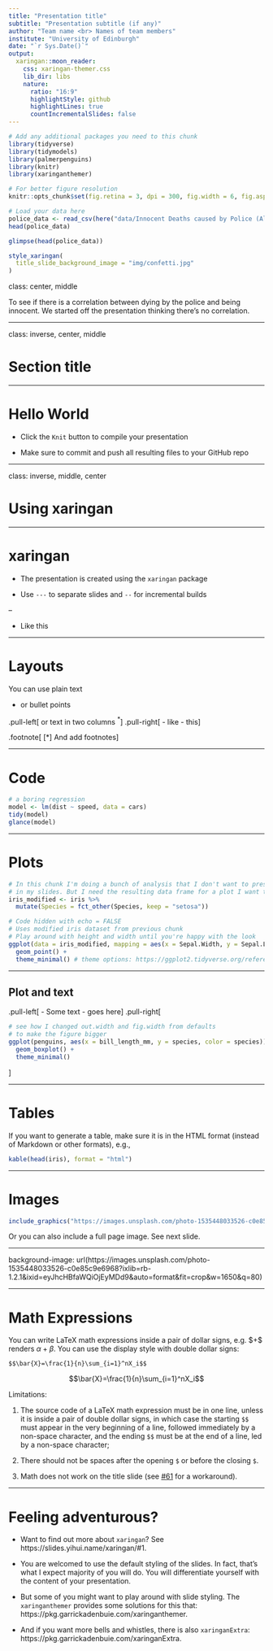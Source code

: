 ```yaml
---
title: "Presentation title"
subtitle: "Presentation subtitle (if any)"
author: "Team name <br> Names of team members"
institute: "University of Edinburgh"
date: "`r Sys.Date()`"
output:
  xaringan::moon_reader:
    css: xaringan-themer.css
    lib_dir: libs
    nature:
      ratio: "16:9"
      highlightStyle: github
      highlightLines: true
      countIncrementalSlides: false
---
```


```r
# Add any additional packages you need to this chunk
library(tidyverse)
library(tidymodels)
library(palmerpenguins)
library(knitr)
library(xaringanthemer)
```

```r
# For better figure resolution
knitr::opts_chunk$set(fig.retina = 3, dpi = 300, fig.width = 6, fig.asp = 0.618, out.width = "80%")
```

```r
# Load your data here
police_data <- read_csv(here("data/Innocent Deaths caused by Police (All time).csv"))
head(police_data)

glimpse(head(police_data))
```

```r
style_xaringan(
  title_slide_background_image = "img/confetti.jpg"
)
```

class: center, middle

To see if there is a correlation between dying by the police and being innocent. We started off the presentation thinking there's no correlation.

---

class: inverse, center, middle

# Section title

---

# Hello World

- Click the `Knit` button to compile your presentation

- Make sure to commit and push all resulting files to your GitHub repo

---

class: inverse, middle, center

# Using xaringan

---

# xaringan

- The presentation is created using the `xaringan` package

- Use `---` to separate slides and `--` for incremental builds

--

- Like this

---

# Layouts

You can use plain text

- or bullet points

.pull-left[
or text in two columns $^*$
]
.pull-right[
- like
- this
]

.footnote[
[*] And add footnotes
]

---

# Code

```r
# a boring regression
model <- lm(dist ~ speed, data = cars)
tidy(model)
glance(model)
```

---

# Plots

```r
# In this chunk I'm doing a bunch of analysis that I don't want to present 
# in my slides. But I need the resulting data frame for a plot I want to present.
iris_modified <- iris %>%
  mutate(Species = fct_other(Species, keep = "setosa"))
```

```r
# Code hidden with echo = FALSE
# Uses modified iris dataset from previous chunk
# Play around with height and width until you're happy with the look
ggplot(data = iris_modified, mapping = aes(x = Sepal.Width, y = Sepal.Length, color = Species)) +
  geom_point() + 
  theme_minimal() # theme options: https://ggplot2.tidyverse.org/reference/ggtheme.html
```

---

## Plot and text

.pull-left[
- Some text
- goes here
]
.pull-right[
```r
# see how I changed out.width and fig.width from defaults
# to make the figure bigger
ggplot(penguins, aes(x = bill_length_mm, y = species, color = species)) +
  geom_boxplot() +
  theme_minimal()
```
]

---

# Tables

If you want to generate a table, make sure it is in the HTML format (instead of Markdown or other formats), e.g.,

```r
kable(head(iris), format = "html")
```

---

# Images

```r
include_graphics("https://images.unsplash.com/photo-1535448033526-c0e85c9e6968?ixlib=rb-1.2.1&ixid=eyJhcHBfaWQiOjEyMDd9&auto=format&fit=crop&w=1650&q=80")
```

Or you can also include a full page image. See next slide.

---

background-image: url(https://images.unsplash.com/photo-1535448033526-c0e85c9e6968?ixlib=rb-1.2.1&ixid=eyJhcHBfaWQiOjEyMDd9&auto=format&fit=crop&w=1650&q=80)

---

# Math Expressions

You can write LaTeX math expressions inside a pair of dollar signs, e.g. &#36;\alpha+\beta$ renders $\alpha+\beta$. You can use the display style with double dollar signs:

```
$$\bar{X}=\frac{1}{n}\sum_{i=1}^nX_i$$
```

$$\bar{X}=\frac{1}{n}\sum_{i=1}^nX_i$$

Limitations:

1. The source code of a LaTeX math expression must be in one line, unless it is inside a pair of double dollar signs, in which case the starting `$$` must appear in the very beginning of a line, followed immediately by a non-space character, and the ending `$$` must be at the end of a line, led by a non-space character;

1. There should not be spaces after the opening `$` or before the closing `$`.

1. Math does not work on the title slide (see [#61](https://github.com/yihui/xaringan/issues/61) for a workaround).

---

# Feeling adventurous?

- Want to find out more about `xaringan`? See https://slides.yihui.name/xaringan/#1.

- You are welcomed to use the default styling of the slides. In fact, that's what I expect majority of you will do. You will differentiate yourself with the content of your presentation.

- But some of you might want to play around with slide styling. The 
`xaringanthemer` provides some solutions for this that: https://pkg.garrickadenbuie.com/xaringanthemer.

- And if you want more bells and whistles, there is also `xaringanExtra`: https://pkg.garrickadenbuie.com/xaringanExtra.
